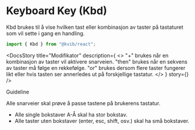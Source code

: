 
<Meta of={KbdStories} />
<DocsContainer>

# Keyboard Key (Kbd)

Kbd brukes til å vise hvilken tast eller kombinasjon av taster på tastaturet som vil sette i gang en handling.

```jsx
import { Kbd } from "@kvib/react";
```

<Feedback component="Kbd" />

<DocsStory
  title="Modifikator"
  description={
    <>
      <Text>
        <Text as="b">"+"</Text> brukes når en kombinasjon av taster vil aktivere snarveien.
      </Text>
      <Text>
        <Text as="b">"then"</Text> brukes når en sekvens av taster må følge en rekkefølge.
      </Text>
      <Text>
        <Text as="b">"or"</Text> brukes dersom flere taster fungerer likt eller hvis tasten ser annerledes ut på
        forskjellige tastatur.
      </Text>
    </>
  }
  story={<Canvas of={KbdStories.KbdModifier} sourceState="hidden" />}
/>

<DocsHeading light>Guideline</DocsHeading>

Alle snarveier skal prøve å passe tastene på brukerens tastatur.

- Alle single bokstaver A-Å skal ha stor bokstav.
- Alle taster uten bokstaver (enter, esc, shift, osv.) skal ha små bokstaver.

</DocsContainer>
